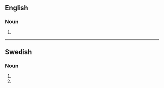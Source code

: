 ==English==

===Noun===
{{head|en|noun form}}

# {{plural of|en|pilsner}}

----

==Swedish==

===Noun===
{{head|sv|noun form}}

# {{sv-noun-form-indef-gen-pl|pilsner}}
# {{sv-noun-form-indef-gen|pilsner}}